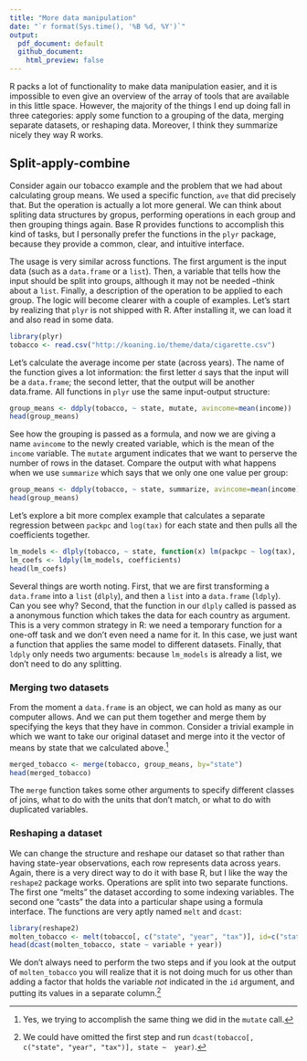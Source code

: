 ```yaml
---
title: "More data manipulation"
date: "`r format(Sys.time(), '%B %d, %Y')`"
output: 
  pdf_document: default
  github_document:
    html_preview: false
---
```


R packs a lot of functionality to make data manipulation easier, and it is impossible to even give an overview of the array of tools that are available in this little space. However, the majority of the things I end up doing fall in three categories: apply some function to a grouping of the data, merging separate datasets, or reshaping data. Moreover, I think they summarize nicely they way R works.

## Split-apply-combine

Consider again our tobacco example and the problem that we had about calculating group means. We used a specific function, `ave` that did precisely that. But the operation is actually a lot more general. We can think about spliting data structures by gropus, performing operations in each group and then grouping things again. Base R provides functions to accomplish this kind of tasks, but I personally prefer the functions in the `plyr` package, because they provide a common, clear, and intuitive interface.
 
The usage is very similar across functions. The first argument is the input data (such as a `data.frame` or a `list`). Then, a variable that tells how the input should be split into groups, although it may not be needed --think about a `list`. Finally, a description of the operation to be applied to each group. The logic will become clearer with a couple of examples. Let's start by realizing that `plyr` is not shipped with R. After installing it, we can load it and also read in some data.

```r
library(plyr)
tobacco <- read.csv("http://koaning.io/theme/data/cigarette.csv")
```

Let's calculate the average income per state (across years). The name of the function gives a lot information: the first letter `d` says that the input will be a `data.frame`; the second letter, that the output will be another data.frame. All functions in `plyr` use the same input-output structure:

```r
group_means <- ddply(tobacco, ~ state, mutate, avincome=mean(income))
head(group_means)
```

See how the grouping is passed as a formula, and now we are giving a name `avincome` to the newly created variable, which is the mean of the `income` variable. The `mutate` argument indicates that we want to perserve the number of rows in the dataset. Compare the output with what happens when we use `summarize` which says that we only one one value per group:

```r
group_means <- ddply(tobacco, ~ state, summarize, avincome=mean(income))
head(group_means)
```

Let's explore a bit more complex example that calculates a separate regression between `packpc` and `log(tax)` for each state and then pulls all the coefficients together.

```r
lm_models <- dlply(tobacco, ~ state, function(x) lm(packpc ~ log(tax), data=x))
lm_coefs <- ldply(lm_models, coefficients)
head(lm_coefs)
```

Several things are worth noting. First, that we are first transforming a `data.frame` into a `list` (`dlply`), and then a `list` into a `data.frame` (`ldply`). Can you see why? Second, that the function in our `dlply` called is passed as a anonymous function which takes the data for each country as argument. This is a very common strategy in R: we need a temporary function for a one-off task and we don't even need a name for it. In this case, we just want a function that applies the same model to different datasets. Finally, that `ldply` only needs two arguments: because `lm_models` is already a list, we don't need to do any splitting.

### Merging two datasets

From the moment a `data.frame` is an object, we can hold as many as our computer allows. And we can put them together and merge
them by specifying the keys that they have in common. Consider a trivial example in which we want to take our original dataset and merge into it the vector of means by state that we calculated above.[^1]

[^1]: Yes, we trying to accomplish the same thing we did in the `mutate` call.

```r
merged_tobacco <- merge(tobacco, group_means, by="state")
head(merged_tobacco)
```

The `merge` function takes some other arguments to specify different classes of joins, what to do with the units that don't match, or what to do with duplicated variables. 

### Reshaping a dataset

We can change the structure and reshape our dataset so that rather than having state-year observations, each row represents data across years. Again, there is a very direct way to do it with base R, but I like the way the `reshape2` package works. Operations are split into two separate functions. The first one "melts" the dataset according to some indexing variables. The second one "casts" the data into a particular shape using a formula interface. The functions are very aptly named `melt` and `dcast`:

```r
library(reshape2)
molten_tobacco <- melt(tobacco[, c("state", "year", "tax")], id=c("state", "year"))
head(dcast(molten_tobacco, state ~ variable + year))
```

We don't always need to perform the two steps and if you look at the output of `molten_tobacco` you will realize that it is not doing much for us other than adding a factor that holds the variable _not_ indicated in the `id` argument, and putting its values in a separate column.[^2]

[^2]: We could have omitted the first step and run `dcast(tobacco[, c("state", "year", "tax")], state ~  year)`.

